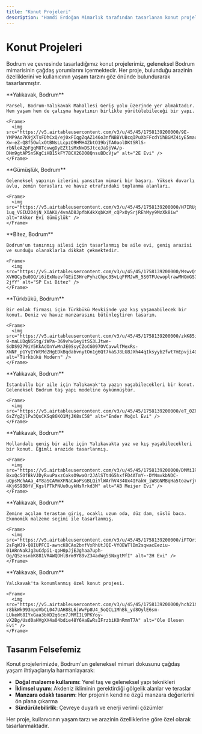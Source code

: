 ```yaml
---
title: "Konut Projeleri"
description: "Hamdi Erdoğan Mimarlık tarafından tasarlanan konut projeleri"
---
```


# Konut Projeleri

Bodrum ve çevresinde tasarladığımız konut projelerimiz, geleneksel Bodrum mimarisinin çağdaş yorumlarını içermektedir. Her proje, bulunduğu arazinin özelliklerini ve kullanıcının yaşam tarzını göz önünde bulundurarak tasarlanmıştır.

<CardGroup cols={2}>
  <Card title="2E EVİ" icon="house" href="/projeler/2e-evi">
    **Yalıkavak, Bodrum**
    
    Parsel, Bodrum-Yalıkavak Mahallesi Geriş yolu üzerinde yer almaktadır. Hem yaşam hem de çalışma hayatının birlikte yürütülebileceği bir yapı.
    
    <Frame>
      <img src="https://v5.airtableusercontent.com/v3/u/45/45/1758139200000/9E-YMP9Ao7K9jXTsFDhCxQ/ej0xFIqgZqAZ146o3nfNBBYUBcqIPuXbFFcdYihBGMZ4iyE5mauyvzIS-Xw-eZ-Q8f5OwlxOtBNsLLcpzO9HMH4ZbtO19bjTA0aolDKtSRlS-rbNleA2pFgqM8TcvwgDyEZt1sMxNxDSJtceJa9jVA/p-DHm9gtAP5nSKgCiHB15kFY7BCX26D08QnsuBDcVjw" alt="2E Evi" />
    </Frame>
  </Card>

  <Card title="AKKOR EVİ GÜMÜŞLÜK" icon="house" href="/projeler/akkor-evi-gumusluk">
    **Gümüşlük, Bodrum**
    
    Geleneksel yapının izlerini yansıtan mimari bir başarı. Yüksek duvarlı avlu, zemin terasları ve havuz etrafındaki toplanma alanları.
    
    <Frame>
      <img src="https://v5.airtableusercontent.com/v3/u/45/45/1758139200000/H7IRUgDfQDEzMzjcHbDuuQ/iI8QcvcFvUGG8C8KzJRJaWpnRpQF23S2zsTPze42NRliAZ1HEGlah8K39upP2VDlJGkJpvc3cEHO43oPNzY9d6DuFsnLrGaf8TZaAbHtWfY2lrKV6gpQdGYqRj_3jREL2GTJ95ybOJT77pOIMencjKh-1uq_VGIU2D4jN_XOAKU/4vnAD8JpfbK4kXqbKzM_cQPxOySrjREhMyy9MzXk8iw" alt="Akkor Evi Gümüşlük" />
    </Frame>
  </Card>

  <Card title="SP EVİ BİTEZ" icon="house" href="/projeler/sp-evi-bitez">
    **Bitez, Bodrum**
    
    Bodrum'un tanınmış ailesi için tasarlanmış bu aile evi, geniş arazisi ve sunduğu olanaklarla dikkat çekmektedir.
    
    <Frame>
      <img src="https://v5.airtableusercontent.com/v3/u/45/45/1758139200000/MswvQfwOdt-XVHQCyEu0DQ/i6iExNuevfGEiI3HrePyhzChpc35vLqFFMJwR_5S0TFUewoplrawMHOmGS7UGNG1Tyo_1xaWMENix43xLJ1hL6nrhQpIEGUlmq_y9nrCOgzxLGyshnMhHuLnJ8zCDQzBGixq2cnWkyDI7SJTMnT4Bg/9KyzMIojV7mb4Fb2lNvmZjHqwq3Qyr2ClO2h4r-2jfY" alt="SP Evi Bitez" />
    </Frame>
  </Card>

  <Card title="TÜRKBÜKÜ MODERN" icon="house" href="/projeler/turkbuku-modern">
    **Türkbükü, Bodrum**
    
    Bir emlak firması için Türkbükü Mevkiinde yaz kış yaşanabilecek bir konut. Deniz ve havuz manzarasını bütünleştiren tasarım.
    
    <Frame>
      <img src="https://v5.airtableusercontent.com/v3/u/45/45/1758139200000/zkK85iGd-9-maLUDqNSStg/iWPa-369vhw1eyUtSS3LJtwe-SdDS9279iY5KkAdOnYwMnJE0SsyCZoCG097OVCavwlfMexRs-XNNF_pGYyIYWtMdZHgEDkBqdabvnytOn1g6Qt7kaSJ8LGBJXh44qIksyyb2fwt7mEpvji4DNuSJQ/HppE0r3BYqulaBWGD_5o34SOVnHHtEF7OGgbN5UuVj0" alt="Türkbükü Modern" />
    </Frame>
  </Card>

  <Card title="ENDER MOĞOL EVİ" icon="house" href="/projeler/ender-mogol-evi">
    **Yalıkavak, Bodrum**
    
    İstanbullu bir aile için Yalıkavak'ta yazın yaşabilecekleri bir konut. Geleneksel Bodrum taş yapı modeline öykünmüştür.
    
    <Frame>
      <img src="https://v5.airtableusercontent.com/v3/u/45/45/1758139200000/eT_0ZPOkOFEwB6zRV6CqYw/HQ2_pNouhDz_6Nwq8Txs_jaGC9ospwU5sZcvkVN0Wyta7Q7Wcl5Bh3u5vgzND3KoPcxmOPpbvjjxNe0JUBUDbeRIcAeqW6qUSLVjIrVJPgMEdConntZpUvQtJVDebTBgwyhoniy4X0X2cvi6cqFV_Q/6iYMcXv8YB5-6sZYgZjlPw3QsCKSq86KO1MjJK8sC58" alt="Ender Moğol Evi" />
    </Frame>
  </Card>

  <Card title="AB MEIJER EVİ" icon="house" href="/projeler/ab-meijer-evi">
    **Yalıkavak, Bodrum**
    
    Hollandalı geniş bir aile için Yalıkavakta yaz ve kış yaşabilecekleri bir konut. Eğimli arazide tasarlanmış.
    
    <Frame>
      <img src="https://v5.airtableusercontent.com/v3/u/45/45/1758139200000/DMMiIRtZ1zGJe4q_kuL7ew/-BxxQc5OfBkVJDyRvuPaxzCoksO9waOr2JAlSTt4G5hxfFD4ATmY--DYNmvkbNDC-uQpsMchAAa_4Y8aSCAMmXFNaCAoPsGBLQiYlWArhV434Ux4IFakW_iWBGNMBqHa5toawrjVt9qGFtC_ml89ww/kdIElTS0-4Kj6S9B8fV_KgslPTkPNUu0uykHsRrkd3M" alt="AB Meijer Evi" />
    </Frame>
  </Card>

  <Card title="2H EVİ" icon="house" href="/projeler/2h-evi">
    **Yalıkavak, Bodrum**
    
    Zemine açılan terastan giriş, ocaklı uzun oda, düz dam, süslü baca. Ekonomik malzeme seçimi ile tasarlanmış.
    
    <Frame>
      <img src="https://v5.airtableusercontent.com/v3/u/45/45/1758139200000/iFTQrih2gx_U_SMfyjR7DQ/p52FkyE_KVh9JAQrYBXgayTwTcgfVygj063xpYRQefbmGVGCRj-2sFqWJ9-Q8IUPFCI-awncK8CAo2bnfVxRhUtJQI-VfOEWTlDm2sqwacEeziu-01ARnNakJg3uCdpi1-qpH0pJjEJghaa7uph-Og/QSznsnbK881VR4WQDHlBrm9Y89vZ34adWg5SNxgtMfI" alt="2H Evi" />
    </Frame>
  </Card>

  <Card title="OLE OLESEN EVİ" icon="house" href="/projeler/ole-olesen-evi">
    **Yalıkavak, Bodrum**
    
    Yalıkavak'ta konumlanmış özel konut projesi.
    
    <Frame>
      <img src="https://v5.airtableusercontent.com/v3/u/45/45/1758139200000/hch21XMbupQnVGTY9H14sw/Wxbsv8poTt7_2yfa0AWwt9bI9IY6tPTywNwundsWu4_J2a_gGzr8_NLiJFoIkKTvJ7XaL4CL-r8bkWk993npoVbCL047UAH88L6jWwFp8U4_5oQCL1MhBk_yd8OylE6sm-LUkeWt8IYxGaa3bXD2q6cn7JMMIIL9PKYoy-vX2Bg/Usd0aHVgXX4a04bdie48Y6HaEwRsIFrzbiK0nRmmT7A" alt="Ole Olesen Evi" />
    </Frame>
  </Card>
</CardGroup>

## Tasarım Felsefemiz

Konut projelerimizde, Bodrum'un geleneksel mimari dokusunu çağdaş yaşam ihtiyaçlarıyla harmanlayarak:

- **Doğal malzeme kullanımı**: Yerel taş ve geleneksel yapı teknikleri
- **İklimsel uyum**: Akdeniz ikliminin gerektirdiği gölgelik alanlar ve teraslar
- **Manzara odaklı tasarım**: Her projenin kendine özgü manzara değerlerini ön plana çıkarma
- **Sürdürülebilirlik**: Çevreye duyarlı ve enerji verimli çözümler

<Note>
Her proje, kullanıcının yaşam tarzı ve arazinin özelliklerine göre özel olarak tasarlanmaktadır.
</Note>
